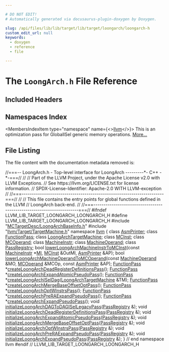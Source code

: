 ```yaml
---

# DO NOT EDIT!
# Automatically generated via docusaurus-plugin-doxygen by Doxygen.

slug: /api/files/lib/lib/target/lib/target/loongarch/loongarch-h
custom_edit_url: null
keywords:
  - doxygen
  - reference
  - file

---
```





# The `LoongArch.h` File Reference

<DoxygenPage pluginConfig={pluginConfig}>



## Included Headers

<IncludesList>
<IncludesListItem
  filePath="MCTargetDesc/LoongArchBaseInfo.h"
  permalink="/docs/api/files/lib/lib/target/lib/target/loongarch/lib/target/loongarch/mctargetdesc/loongarchbaseinfo-h"
  isLocal="true" />
<IncludesListItem
  filePath="llvm/Target/TargetMachine.h"
  permalink="/docs/api/files/include/include/llvm/include/llvm/target/targetmachine-h"
  isLocal="true" />
</IncludesList>

## Namespaces Index

<MembersIndex>

<MembersIndexItem
  type="namespace"
  name={<><a href="/docs/api/namespaces/llvm">llvm</a></>}>
This is an optimization pass for GlobalISel generic memory operations. <a href="/docs/api/namespaces/llvm/#details">More...</a>
</MembersIndexItem>

</MembersIndex>


## File Listing

The file content with the documentation metadata removed is:

<ProgramListing>

<Link id="l00001" /><CodeLine lineNumber="1"><Highlight kind="comment">//===-- LoongArch.h - Top-level interface for LoongArch ---------&#42;- C++ -&#42;-===//</Highlight><Highlight kind="normal"></Highlight></CodeLine>
<Link id="l00002" /><CodeLine lineNumber="2"><Highlight kind="normal"></Highlight><Highlight kind="comment">//</Highlight><Highlight kind="normal"></Highlight></CodeLine>
<Link id="l00003" /><CodeLine lineNumber="3"><Highlight kind="normal"></Highlight><Highlight kind="comment">// Part of the LLVM Project, under the Apache License v2.0 with LLVM Exceptions.</Highlight><Highlight kind="normal"></Highlight></CodeLine>
<Link id="l00004" /><CodeLine lineNumber="4"><Highlight kind="normal"></Highlight><Highlight kind="comment">// See https://llvm.org/LICENSE.txt for license information.</Highlight><Highlight kind="normal"></Highlight></CodeLine>
<Link id="l00005" /><CodeLine lineNumber="5"><Highlight kind="normal"></Highlight><Highlight kind="comment">// SPDX-License-Identifier: Apache-2.0 WITH LLVM-exception</Highlight><Highlight kind="normal"></Highlight></CodeLine>
<Link id="l00006" /><CodeLine lineNumber="6"><Highlight kind="normal"></Highlight><Highlight kind="comment">//</Highlight><Highlight kind="normal"></Highlight></CodeLine>
<Link id="l00007" /><CodeLine lineNumber="7"><Highlight kind="normal"></Highlight><Highlight kind="comment">//===----------------------------------------------------------------------===//</Highlight><Highlight kind="normal"></Highlight></CodeLine>
<Link id="l00008" /><CodeLine lineNumber="8"><Highlight kind="normal"></Highlight><Highlight kind="comment">//</Highlight><Highlight kind="normal"></Highlight></CodeLine>
<Link id="l00009" /><CodeLine lineNumber="9"><Highlight kind="normal"></Highlight><Highlight kind="comment">// This file contains the entry points for global functions defined in the LLVM</Highlight><Highlight kind="normal"></Highlight></CodeLine>
<Link id="l00010" /><CodeLine lineNumber="10"><Highlight kind="normal"></Highlight><Highlight kind="comment">// LoongArch back-end.</Highlight><Highlight kind="normal"></Highlight></CodeLine>
<Link id="l00011" /><CodeLine lineNumber="11"><Highlight kind="normal"></Highlight><Highlight kind="comment">//</Highlight><Highlight kind="normal"></Highlight></CodeLine>
<Link id="l00012" /><CodeLine lineNumber="12"><Highlight kind="normal"></Highlight><Highlight kind="comment">//===----------------------------------------------------------------------===//</Highlight><Highlight kind="normal"></Highlight></CodeLine>
<Link id="l00013" /><CodeLine lineNumber="13"><Highlight kind="normal"></Highlight></CodeLine>
<Link id="l00014" /><CodeLine lineNumber="14"><Highlight kind="normal"></Highlight><Highlight kind="preprocessor">#ifndef LLVM&#95;LIB&#95;TARGET&#95;LOONGARCH&#95;LOONGARCH&#95;H</Highlight><Highlight kind="normal"></Highlight></CodeLine>
<Link id="l00015" /><CodeLine lineNumber="15"><Highlight kind="normal"></Highlight><Highlight kind="preprocessor">#define LLVM&#95;LIB&#95;TARGET&#95;LOONGARCH&#95;LOONGARCH&#95;H</Highlight><Highlight kind="normal"></Highlight></CodeLine>
<Link id="l00016" /><CodeLine lineNumber="16"><Highlight kind="normal"></Highlight></CodeLine>
<Link id="l00017" /><CodeLine lineNumber="17"><Highlight kind="normal"></Highlight><Highlight kind="preprocessor">#include &quot;<a href="/docs/api/files/lib/lib/target/lib/target/loongarch/lib/target/loongarch/mctargetdesc/loongarchbaseinfo-h">MCTargetDesc/LoongArchBaseInfo.h</a>&quot;</Highlight><Highlight kind="normal"></Highlight></CodeLine>
<Link id="l00018" /><CodeLine lineNumber="18"><Highlight kind="normal"></Highlight><Highlight kind="preprocessor">#include &quot;<a href="/docs/api/files/include/include/llvm/include/llvm/target/targetmachine-h">llvm/Target/TargetMachine.h</a>&quot;</Highlight><Highlight kind="normal"></Highlight></CodeLine>
<Link id="l00019" /><CodeLine lineNumber="19"><Highlight kind="normal"></Highlight></CodeLine>
<Link id="l00020" /><CodeLine lineNumber="20"><Highlight kind="normal"></Highlight><Highlight kind="keyword">namespace </Highlight><Highlight kind="normal"><a href="/docs/api/namespaces/llvm">llvm</a> &#123;</Highlight></CodeLine>
<Link id="l00021" /><CodeLine lineNumber="21"><Highlight kind="normal"></Highlight><Highlight kind="keyword">class </Highlight><Highlight kind="normal"><a href="/docs/api/classes/llvm/asmprinter">AsmPrinter</a>;</Highlight></CodeLine>
<Link id="l00022" /><CodeLine lineNumber="22"><Highlight kind="normal"></Highlight><Highlight kind="keyword">class </Highlight><Highlight kind="normal"><a href="/docs/api/classes/llvm/functionpass">FunctionPass</a>;</Highlight></CodeLine>
<Link id="l00023" /><CodeLine lineNumber="23"><Highlight kind="normal"></Highlight><Highlight kind="keyword">class </Highlight><Highlight kind="normal"><a href="/docs/api/classes/llvm/loongarchtargetmachine">LoongArchTargetMachine</a>;</Highlight></CodeLine>
<Link id="l00024" /><CodeLine lineNumber="24"><Highlight kind="normal"></Highlight><Highlight kind="keyword">class </Highlight><Highlight kind="normal"><a href="/docs/api/classes/llvm/mcinst">MCInst</a>;</Highlight></CodeLine>
<Link id="l00025" /><CodeLine lineNumber="25"><Highlight kind="normal"></Highlight><Highlight kind="keyword">class </Highlight><Highlight kind="normal"><a href="/docs/api/classes/llvm/mcoperand">MCOperand</a>;</Highlight></CodeLine>
<Link id="l00026" /><CodeLine lineNumber="26"><Highlight kind="normal"></Highlight><Highlight kind="keyword">class </Highlight><Highlight kind="normal"><a href="/docs/api/classes/llvm/machineinstr">MachineInstr</a>;</Highlight></CodeLine>
<Link id="l00027" /><CodeLine lineNumber="27"><Highlight kind="normal"></Highlight><Highlight kind="keyword">class </Highlight><Highlight kind="normal"><a href="/docs/api/classes/llvm/machineoperand">MachineOperand</a>;</Highlight></CodeLine>
<Link id="l00028" /><CodeLine lineNumber="28"><Highlight kind="normal"></Highlight><Highlight kind="keyword">class </Highlight><Highlight kind="normal"><a href="/docs/api/classes/llvm/passregistry">PassRegistry</a>;</Highlight></CodeLine>
<Link id="l00029" /><CodeLine lineNumber="29"><Highlight kind="normal"></Highlight></CodeLine>
<Link id="l00030" /><CodeLine lineNumber="30"><Highlight kind="normal"></Highlight><Highlight kind="keywordtype">bool</Highlight><Highlight kind="normal"> <a href="/docs/api/namespaces/llvm/#a270b87ff1685fe3629f8ad9ed69d7101">lowerLoongArchMachineInstrToMCInst</a>(</Highlight><Highlight kind="keyword">const</Highlight><Highlight kind="normal"> <a href="/docs/api/classes/llvm/machineinstr">MachineInstr</a> &#42;<a href="/docs/api/files/lib/lib/codegen/lib/codegen/globalisel/irtranslator-cpp/#abe44dfdea65b4f7e11e0a608ab708b76">MI</a>, <a href="/docs/api/classes/llvm/mcinst">MCInst</a> &amp;OutMI,</Highlight></CodeLine>
<Link id="l00031" /><CodeLine lineNumber="31"><Highlight kind="normal">                                        <a href="/docs/api/classes/llvm/asmprinter">AsmPrinter</a> &amp;AP);</Highlight></CodeLine>
<Link id="l00032" /><CodeLine lineNumber="32"><Highlight kind="normal"></Highlight><Highlight kind="keywordtype">bool</Highlight><Highlight kind="normal"> <a href="/docs/api/namespaces/llvm/#a2e1cb40177ee7bfd4c57389946f5117f">lowerLoongArchMachineOperandToMCOperand</a>(</Highlight><Highlight kind="keyword">const</Highlight><Highlight kind="normal"> <a href="/docs/api/classes/llvm/machineoperand">MachineOperand</a> &amp;MO,</Highlight></CodeLine>
<Link id="l00033" /><CodeLine lineNumber="33"><Highlight kind="normal">                                             <a href="/docs/api/classes/llvm/mcoperand">MCOperand</a> &amp;MCOp,</Highlight></CodeLine>
<Link id="l00034" /><CodeLine lineNumber="34"><Highlight kind="normal">                                             </Highlight><Highlight kind="keyword">const</Highlight><Highlight kind="normal"> <a href="/docs/api/classes/llvm/asmprinter">AsmPrinter</a> &amp;AP);</Highlight></CodeLine>
<Link id="l00035" /><CodeLine lineNumber="35"><Highlight kind="normal"></Highlight></CodeLine>
<Link id="l00036" /><CodeLine lineNumber="36" lineLink="/docs/api/namespaces/llvm/#a14bbf87b57b9ab989beebd2f4921a45b"><Highlight kind="normal"><a href="/docs/api/classes/llvm/functionpass">FunctionPass</a> &#42;<a href="/docs/api/namespaces/llvm/#a14bbf87b57b9ab989beebd2f4921a45b">createLoongArchDeadRegisterDefinitionsPass</a>();</Highlight></CodeLine>
<Link id="l00037" /><CodeLine lineNumber="37" lineLink="/docs/api/namespaces/llvm/#a077940e3e1e5a3d29ea3ccd280b16c7c"><Highlight kind="normal"><a href="/docs/api/classes/llvm/functionpass">FunctionPass</a> &#42;<a href="/docs/api/namespaces/llvm/#a077940e3e1e5a3d29ea3ccd280b16c7c">createLoongArchExpandAtomicPseudoPass</a>();</Highlight></CodeLine>
<Link id="l00038" /><CodeLine lineNumber="38"><Highlight kind="normal"><a href="/docs/api/classes/llvm/functionpass">FunctionPass</a> &#42;<a href="/docs/api/namespaces/llvm/#a46a6e5e1f081f4c9209c3026989f3550">createLoongArchISelDag</a>(<a href="/docs/api/classes/llvm/loongarchtargetmachine">LoongArchTargetMachine</a> &amp;TM);</Highlight></CodeLine>
<Link id="l00039" /><CodeLine lineNumber="39"><Highlight kind="normal"><a href="/docs/api/classes/llvm/functionpass">FunctionPass</a> &#42;<a href="/docs/api/namespaces/llvm/#af0ef260bf6c4dc32102387586030c3c7">createLoongArchMergeBaseOffsetOptPass</a>();</Highlight></CodeLine>
<Link id="l00040" /><CodeLine lineNumber="40" lineLink="/docs/api/namespaces/llvm/#a701c4a4910ada85a723db3347f427332"><Highlight kind="normal"><a href="/docs/api/classes/llvm/functionpass">FunctionPass</a> &#42;<a href="/docs/api/namespaces/llvm/#a701c4a4910ada85a723db3347f427332">createLoongArchOptWInstrsPass</a>();</Highlight></CodeLine>
<Link id="l00041" /><CodeLine lineNumber="41"><Highlight kind="normal"><a href="/docs/api/classes/llvm/functionpass">FunctionPass</a> &#42;<a href="/docs/api/namespaces/llvm/#ab8d50f192faffb01c8794673fff490db">createLoongArchPreRAExpandPseudoPass</a>();</Highlight></CodeLine>
<Link id="l00042" /><CodeLine lineNumber="42"><Highlight kind="normal"><a href="/docs/api/classes/llvm/functionpass">FunctionPass</a> &#42;<a href="/docs/api/namespaces/llvm/#acd84cff4a39c3526773c808a400d42b7">createLoongArchExpandPseudoPass</a>();</Highlight></CodeLine>
<Link id="l00043" /><CodeLine lineNumber="43" lineLink="/docs/api/namespaces/llvm/#a1660f41f273357d09828e3ce3275c7c2"><Highlight kind="normal"></Highlight><Highlight kind="keywordtype">void</Highlight><Highlight kind="normal"> <a href="/docs/api/namespaces/llvm/#a1660f41f273357d09828e3ce3275c7c2">initializeLoongArchDAGToDAGISelLegacyPass</a>(<a href="/docs/api/classes/llvm/passregistry">PassRegistry</a> &amp;);</Highlight></CodeLine>
<Link id="l00044" /><CodeLine lineNumber="44" lineLink="/docs/api/namespaces/llvm/#ae43d13221795e0d337dba3dc0e54086e"><Highlight kind="normal"></Highlight><Highlight kind="keywordtype">void</Highlight><Highlight kind="normal"> <a href="/docs/api/namespaces/llvm/#ae43d13221795e0d337dba3dc0e54086e">initializeLoongArchDeadRegisterDefinitionsPass</a>(<a href="/docs/api/classes/llvm/passregistry">PassRegistry</a> &amp;);</Highlight></CodeLine>
<Link id="l00045" /><CodeLine lineNumber="45" lineLink="/docs/api/namespaces/llvm/#a6cce9be0bcd6ea2d0d46761a2a758585"><Highlight kind="normal"></Highlight><Highlight kind="keywordtype">void</Highlight><Highlight kind="normal"> <a href="/docs/api/namespaces/llvm/#a6cce9be0bcd6ea2d0d46761a2a758585">initializeLoongArchExpandAtomicPseudoPass</a>(<a href="/docs/api/classes/llvm/passregistry">PassRegistry</a> &amp;);</Highlight></CodeLine>
<Link id="l00046" /><CodeLine lineNumber="46" lineLink="/docs/api/namespaces/llvm/#a62ce6005608caca088b18b84f02498b2"><Highlight kind="normal"></Highlight><Highlight kind="keywordtype">void</Highlight><Highlight kind="normal"> <a href="/docs/api/namespaces/llvm/#a62ce6005608caca088b18b84f02498b2">initializeLoongArchMergeBaseOffsetOptPass</a>(<a href="/docs/api/classes/llvm/passregistry">PassRegistry</a> &amp;);</Highlight></CodeLine>
<Link id="l00047" /><CodeLine lineNumber="47" lineLink="/docs/api/namespaces/llvm/#ac244aae7f66fec981bf6fb917f65158f"><Highlight kind="normal"></Highlight><Highlight kind="keywordtype">void</Highlight><Highlight kind="normal"> <a href="/docs/api/namespaces/llvm/#ac244aae7f66fec981bf6fb917f65158f">initializeLoongArchOptWInstrsPass</a>(<a href="/docs/api/classes/llvm/passregistry">PassRegistry</a> &amp;);</Highlight></CodeLine>
<Link id="l00048" /><CodeLine lineNumber="48" lineLink="/docs/api/namespaces/llvm/#a376c148d450bb908b8708266eaa81027"><Highlight kind="normal"></Highlight><Highlight kind="keywordtype">void</Highlight><Highlight kind="normal"> <a href="/docs/api/namespaces/llvm/#a376c148d450bb908b8708266eaa81027">initializeLoongArchPreRAExpandPseudoPass</a>(<a href="/docs/api/classes/llvm/passregistry">PassRegistry</a> &amp;);</Highlight></CodeLine>
<Link id="l00049" /><CodeLine lineNumber="49" lineLink="/docs/api/namespaces/llvm/#a6f9b49857afc217bd0f68e9d41a47102"><Highlight kind="normal"></Highlight><Highlight kind="keywordtype">void</Highlight><Highlight kind="normal"> <a href="/docs/api/namespaces/llvm/#a6f9b49857afc217bd0f68e9d41a47102">initializeLoongArchExpandPseudoPass</a>(<a href="/docs/api/classes/llvm/passregistry">PassRegistry</a> &amp;);</Highlight></CodeLine>
<Link id="l00050" /><CodeLine lineNumber="50"><Highlight kind="normal">&#125; </Highlight><Highlight kind="comment">// end namespace llvm</Highlight><Highlight kind="normal"></Highlight></CodeLine>
<Link id="l00051" /><CodeLine lineNumber="51"><Highlight kind="normal"></Highlight></CodeLine>
<Link id="l00052" /><CodeLine lineNumber="52"><Highlight kind="normal"></Highlight><Highlight kind="preprocessor">#endif </Highlight><Highlight kind="comment">// LLVM&#95;LIB&#95;TARGET&#95;LOONGARCH&#95;LOONGARCH&#95;H</Highlight><Highlight kind="normal"></Highlight></CodeLine>

</ProgramListing>

</DoxygenPage>

